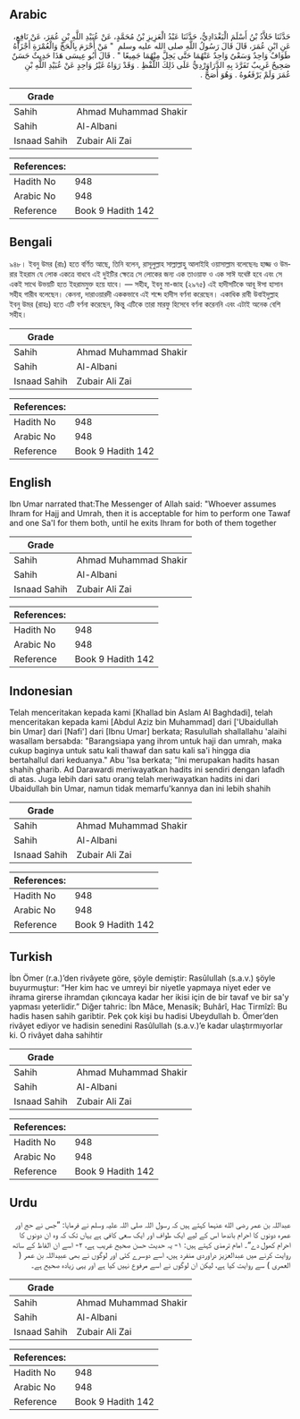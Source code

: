 ## Arabic


<div dir="rtl" lang="ar" style={{fontSize:'larger',backgroundColor:'#f8f9fa',padding:20}}>
حَدَّثَنَا خَلاَّدُ بْنُ أَسْلَمَ الْبَغْدَادِيُّ، حَدَّثَنَا عَبْدُ الْعَزِيزِ بْنُ مُحَمَّدٍ، عَنْ عُبَيْدِ اللَّهِ بْنِ عُمَرَ، عَنْ نَافِعٍ، عَنِ ابْنِ عُمَرَ، قَالَ قَالَ رَسُولُ اللَّهِ صلى الله عليه وسلم ‏ "‏ مَنْ أَحْرَمَ بِالْحَجِّ وَالْعُمْرَةِ أَجْزَأَهُ طَوَافٌ وَاحِدٌ وَسَعْىٌ وَاحِدٌ عَنْهُمَا حَتَّى يَحِلَّ مِنْهُمَا جَمِيعًا ‏"‏ ‏.‏ قَالَ أَبُو عِيسَى هَذَا حَدِيثٌ حَسَنٌ صَحِيحٌ غَرِيبٌ تَفَرَّدَ بِهِ الدَّرَاوَرْدِيُّ عَلَى ذَلِكَ اللَّفْظِ ‏.‏ وَقَدْ رَوَاهُ غَيْرُ وَاحِدٍ عَنْ عُبَيْدِ اللَّهِ بْنِ عُمَرَ وَلَمْ يَرْفَعُوهُ ‏.‏ وَهُوَ أَصَحُّ ‏.‏
</div>
<div style={{backgroundColor:'#f8f9fa',padding:20, marginBottom: 10}}><table> <thead> <tr> <th>Grade</th> <th></th> </tr> </thead> <tbody> <tr><td>Sahih</td><td>Ahmad Muhammad Shakir</td></tr><tr><td>Sahih</td><td>Al-Albani</td></tr><tr><td>Isnaad Sahih</td><td>Zubair Ali Zai</td></tr></tbody></table><table> <thead> <tr> <th>References:</th> <th></th> </tr> </thead> <tbody><tr><td>Hadith No</td><td>948</td></tr><tr><td>Arabic No</td><td>948</td></tr><tr><td>Reference</td><td>Book 9 Hadith 142</td></tr></tbody></table></div>

## Bengali


<div dir="ltr" lang="bn" style={{fontSize:'larger',backgroundColor:'#f8f9fa',padding:20}}>
৯৪৮। ইবনু উমর (রাঃ) হতে বর্ণিত আছে, তিনি বলেন, রাসূলুল্লাহ সাল্লাল্লাহু আলাইহি ওয়াসাল্লাম বলেছেনঃ হাজ্জ ও উমরার ইহরাম যে লোক একত্রে বাধবে এই দুইটির ক্ষেত্রে সে লোকের জন্য এক তাওয়াফ ও এক সাঈ যথেষ্ট হবে এবং সে একই সাথে উভয়টি হতে ইহরামমুক্ত হয়ে যাবে। — সহীহ, ইবনু মা-জাহ (২৯৭৫) এই হাদীসটিকে আবূ ঈসা হাসান সহীহ গারীব বলেছেন। কেননা, দারাওয়ারদী এককভাবে এই শব্দে হাদীস বর্ণনা করেছেন। একাধিক রাবী উবাইদুল্লাহ ইবনু উমর (রাহঃ) হতে এটি বর্ণনা করেছেন, কিন্তু এটিকে তারা মারফু হিসেবে বর্ণনা করেননি এবং এটাই অনেক বেশি সহীহ।
</div>
<div style={{backgroundColor:'#f8f9fa',padding:20, marginBottom: 10}}><table> <thead> <tr> <th>Grade</th> <th></th> </tr> </thead> <tbody> <tr><td>Sahih</td><td>Ahmad Muhammad Shakir</td></tr><tr><td>Sahih</td><td>Al-Albani</td></tr><tr><td>Isnaad Sahih</td><td>Zubair Ali Zai</td></tr></tbody></table><table> <thead> <tr> <th>References:</th> <th></th> </tr> </thead> <tbody><tr><td>Hadith No</td><td>948</td></tr><tr><td>Arabic No</td><td>948</td></tr><tr><td>Reference</td><td>Book 9 Hadith 142</td></tr></tbody></table></div>

## English


<div dir="ltr" lang="en" style={{fontSize:'larger',backgroundColor:'#f8f9fa',padding:20}}>
Ibn Umar narrated that:The Messenger of Allah said: "Whoever assumes Ihram for Hajj and Umrah, then it is acceptable for him to perform one Tawaf and one Sa'I for them both, until he exits Ihram for both of them together
</div>
<div style={{backgroundColor:'#f8f9fa',padding:20, marginBottom: 10}}><table> <thead> <tr> <th>Grade</th> <th></th> </tr> </thead> <tbody> <tr><td>Sahih</td><td>Ahmad Muhammad Shakir</td></tr><tr><td>Sahih</td><td>Al-Albani</td></tr><tr><td>Isnaad Sahih</td><td>Zubair Ali Zai</td></tr></tbody></table><table> <thead> <tr> <th>References:</th> <th></th> </tr> </thead> <tbody><tr><td>Hadith No</td><td>948</td></tr><tr><td>Arabic No</td><td>948</td></tr><tr><td>Reference</td><td>Book 9 Hadith 142</td></tr></tbody></table></div>

## Indonesian


<div dir="ltr" lang="id" style={{fontSize:'larger',backgroundColor:'#f8f9fa',padding:20}}>
Telah menceritakan kepada kami [Khallad bin Aslam Al Baghdadi], telah menceritakan kepada kami [Abdul Aziz bin Muhammad] dari ['Ubaidullah bin Umar] dari [Nafi'] dari [Ibnu Umar] berkata; Rasulullah shallallahu 'alaihi wasallam bersabda: "Barangsiapa yang ihrom untuk haji dan umrah, maka cukup baginya untuk satu kali thawaf dan satu kali sa'i hingga dia bertahallul dari keduanya." Abu 'Isa berkata; "Ini merupakan hadits hasan shahih gharib. Ad Darawardi meriwayatkan hadits ini sendiri dengan lafadh di atas. Juga lebih dari satu orang telah meriwayatkan hadits ini dari Ubaidullah bin Umar, namun tidak memarfu'kannya dan ini lebih shahih
</div>
<div style={{backgroundColor:'#f8f9fa',padding:20, marginBottom: 10}}><table> <thead> <tr> <th>Grade</th> <th></th> </tr> </thead> <tbody> <tr><td>Sahih</td><td>Ahmad Muhammad Shakir</td></tr><tr><td>Sahih</td><td>Al-Albani</td></tr><tr><td>Isnaad Sahih</td><td>Zubair Ali Zai</td></tr></tbody></table><table> <thead> <tr> <th>References:</th> <th></th> </tr> </thead> <tbody><tr><td>Hadith No</td><td>948</td></tr><tr><td>Arabic No</td><td>948</td></tr><tr><td>Reference</td><td>Book 9 Hadith 142</td></tr></tbody></table></div>

## Turkish


<div dir="ltr" lang="tr" style={{fontSize:'larger',backgroundColor:'#f8f9fa',padding:20}}>
İbn Ömer (r.a.)’den rivâyete göre, şöyle demiştir: Rasûlullah (s.a.v.) şöyle buyurmuştur: “Her kim hac ve umreyi bir niyetle yapmaya niyet eder ve ihrama girerse ihramdan çıkıncaya kadar her ikisi için de bir tavaf ve bir sa'y yapması yeterlidir.” Diğer tahric: İbn Mâce, Menasik; Buhârî, Hac Tirmîzî: Bu hadis hasen sahih garibtir. Pek çok kişi bu hadisi Ubeydullah b. Ömer’den rivâyet ediyor ve hadisin senedini Rasûlullah (s.a.v.)’e kadar ulaştırmıyorlar ki. O rivâyet daha sahihtir
</div>
<div style={{backgroundColor:'#f8f9fa',padding:20, marginBottom: 10}}><table> <thead> <tr> <th>Grade</th> <th></th> </tr> </thead> <tbody> <tr><td>Sahih</td><td>Ahmad Muhammad Shakir</td></tr><tr><td>Sahih</td><td>Al-Albani</td></tr><tr><td>Isnaad Sahih</td><td>Zubair Ali Zai</td></tr></tbody></table><table> <thead> <tr> <th>References:</th> <th></th> </tr> </thead> <tbody><tr><td>Hadith No</td><td>948</td></tr><tr><td>Arabic No</td><td>948</td></tr><tr><td>Reference</td><td>Book 9 Hadith 142</td></tr></tbody></table></div>

## Urdu


<div dir="rtl" lang="ur" style={{fontSize:'larger',backgroundColor:'#f8f9fa',padding:20}}>
عبداللہ بن عمر رضی الله عنہما کہتے ہیں کہ رسول اللہ صلی اللہ علیہ وسلم نے فرمایا: ”جس نے حج اور عمرہ دونوں کا احرام باندھا اس کے لیے ایک طواف اور ایک سعی کافی ہے یہاں تک کہ وہ ان دونوں کا احرام کھول دے“۔ امام ترمذی کہتے ہیں: ۱- یہ حدیث حسن صحیح غریب ہے، ۲- اسے ان الفاظ کے ساتھ روایت کرنے میں عبدالعزیز دراوردی منفرد ہیں، اسے دوسرے کئی اور لوگوں نے بھی عبیداللہ بن عمر ( العمری ) سے روایت کیا ہے، لیکن ان لوگوں نے اسے مرفوع نہیں کیا ہے اور یہی زیادہ صحیح ہے۔
</div>
<div style={{backgroundColor:'#f8f9fa',padding:20, marginBottom: 10}}><table> <thead> <tr> <th>Grade</th> <th></th> </tr> </thead> <tbody> <tr><td>Sahih</td><td>Ahmad Muhammad Shakir</td></tr><tr><td>Sahih</td><td>Al-Albani</td></tr><tr><td>Isnaad Sahih</td><td>Zubair Ali Zai</td></tr></tbody></table><table> <thead> <tr> <th>References:</th> <th></th> </tr> </thead> <tbody><tr><td>Hadith No</td><td>948</td></tr><tr><td>Arabic No</td><td>948</td></tr><tr><td>Reference</td><td>Book 9 Hadith 142</td></tr></tbody></table></div>